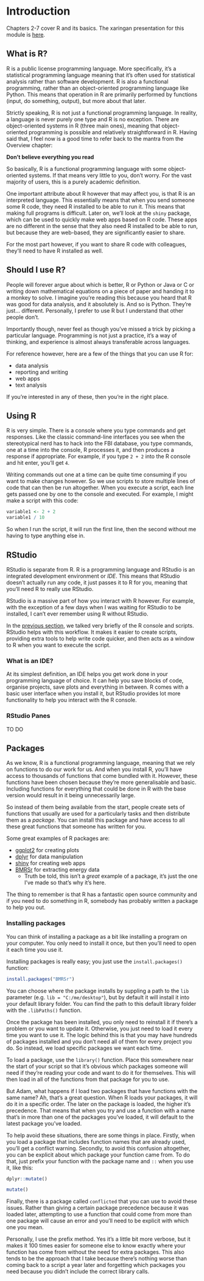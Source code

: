 # Introduction

Chapters 2-7 cover R and its basics. The xaringan presentation for this module is [here](presentations/2_Intro/r_training_intro_presentation.html).

## What is R?

R is a public license programming language. More specifically, it's a statistical programming language meaning that it's often used for statistical analysis rather than software development. R is also a functional programming, rather than an object-oriented programming language like Python. This means that operation in R are primarily performed by functions (input, do something, output), but more about that later.

Strictly speaking, R is not just a functional programming language. In reality, a language is never purely one type and R is no exception. There are object-oriented systems in R (three main ones), meaning that object-oriented programming is possible and relatively straightforward in R. Having said that, I feel now is a good time to refer back to the mantra from the Overview chapter:

<b>Don't believe everything you read</b>

So basically, R is a functional programming language with some object-oriented systems. If that means very little to you, don't worry. For the vast majority of users, this is a purely academic definition.

One important attribute about R however that may affect you, is that R is an interpreted language. This essentially means that when you send someone some R code, they need R installed to be able to run it. This means that making full programs is difficult. Later on, we'll look at the `shiny` package, which can be used to quickly make web apps based on R code. These apps are no different in the sense that they also need R installed to be able to run, but because they are web-based, they are significantly easier to share.

For the most part however, if you want to share R code with colleagues, they'll need to have R installed as well.

## Should I use R?

People will forever argue about which is better, R or Python or Java or C or writing down mathematical equations on a piece of paper and handing it to a monkey to solve. I imagine you're reading this because you heard that R was good for data analysis, and it absolutely is. And so is Python. They're just... different. Personally, I prefer to use R but I understand that other people don't.

Importantly though, never feel as though you've missed a trick by picking a particular language. Programming is not just a practice, it's a way of thinking, and experience is almost always transferable across languages.

For reference however, here are a few of the things that you can use R for:

* data analysis
* reporting and writing
* web apps
* text analysis

If you're interested in any of these, then you're in the right place.

## Using R

R is very simple. There is a console where you type commands and get responses. Like the classic command-line interfaces you see when the stereotypical nerd has to hack into the FBI database, you type commands, one at a time into the console, R processes it, and then produces a response if appropriate. For example, if you type `2 + 2` into the R console and hit enter, you'll get `4`.

Writing commands out one at a time can be quite time consuming if you want to make changes however. So we use scripts to store multiple lines of code that can then be run altogether. When you execute a script, each line gets passed one by one to the console and executed. For example, I might make a script with this code:

```{r}
variable1 <- 2 + 2
variable1 / 10
```

So when I run the script, it will run the first line, then the second without me having to type anything else in.

## RStudio

RStudio is separate from R. R is a programming language and RStudio is an integrated development environment or *IDE*. This means that RStudio doesn't actually run any code, it just passes it to R for you, meaning that you'll need R to really use RStudio.


RStudio is a massive part of how you interact with R however. For example, with the exception of a few days when I was waiting for RStudio to be installed, I can't ever remember using R without RStudio.

In the [previous section](#using-r), we talked very briefly of the R console and scripts. RStudio helps with this workflow. It makes it easier to create scripts, providing extra tools to help write code quicker, and then acts as a window to R when you want to execute the script.

### What is an IDE?

At its simplest definition, an IDE helps you get work done in your programming language of choice. It can help you save blocks of code, organise projects, save plots and everything in between. R comes with a basic user interface when you install it, but RStudio provides lot more functionality to help you interact with the R console.

### RStudio Panes

TO DO

## Packages

As we know, R is a functional programming language, meaning that we rely on functions to do our work for us. And when you install R, you'll have access to thousands of functions that come bundled with it. However, these functions have been chosen because they're more generalisable and basic. Including functions for everything that could be done in R with the base version would result in it being unnecessarily large.

So instead of them being available from the start, people create sets of functions that usually are used for a particularly tasks and then distribute them as a *package*. You can install this package and have access to all these great functions that someone has written for you.

Some great examples of R packages are:

* [ggplot2](https://ggplot2.tidyverse.org/) for creating plots
* [dplyr](https://dplyr.tidyverse.org/) for data manipulation
* [shiny](https://shiny.rstudio.com/) for creating web apps
* [BMRSr](http://bmrsr.arawles.co.uk) for extracting energy data
  - Truth be told, this isn't a *great* example of a package, it's just the one I've made so that's why it's here.

The thing to remember is that R has a fantastic open source community and if you need to do something in R, somebody has probably written a package to help you out. 

### Installing packages

You can think of installing a package as a bit like installing a program on your computer. You only need to install it once, but then you'll need to open it each time you use it.

Installing packages is really easy; you just use the `install.packages()` function:

```{r, eval = FALSE}
install.packages("BMRSr")
```

You can choose where the package installs by suppling a path to the `lib` parameter (e.g. `lib = "C:/me/desktop"`), but by default it will install it into your default library folder. You can find the path to this default library folder with the `.libPaths()` function.

Once the package has been installed, you only need to reinstall it if there's a problem or you want to update it. Otherwise, you just need to load it every time you want to use it. The logic behind this is that you may have hundreds of packages installed and you don't need all of them for every project you do. So instead, we load specific packages we want each time.

To load a package, use the `library()` function. Place this somewhere near the start of your script so that it's obvious which packages someone will need if they're reading your code and want to do it for themselves. This will then load in all of the functions from that package for you to use.

But Adam, what happens if I load two packages that have functions with the same name? Ah, that's a great question. When R loads your packages, it will do it in a specific order. The later on the package is loaded, the higher it's precedence. That means that when you try and use a function with a name that's in more than one of the packages you've loaded, it will default to the latest package you've loaded.

To help avoid these situations, there are some things in place. Firstly, when you load a package that includes function names that are already used, you'll get a conflict warning. Secondly, to avoid this confusion altogether, you can be explicit about which package your function came from. To do that, just prefix your function with the package name and `::` when you use it, like this:

```{r, eval = FALSE}
dplyr::mutate()

mutate()
```

Finally, there is a package called `conflicted` that you can use to avoid these issues. Rather than giving a certain package precedence because it was loaded later, attempting to use a function that could come from more than one package will cause an error and you'll need to be explicit with which one you mean.

Personally, I use the prefix method. Yes it's a little bit more verbose, but it makes it 100 times easier for someone else to know exactly where your function has come from without the need for extra packages. This also tends to be the approach that I take because there's nothing worse than coming back to a script a year later and forgetting which packages you need because you didn't include the correct library calls.